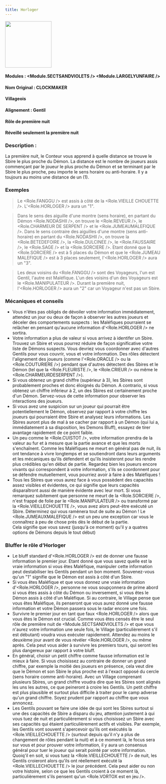 ```yaml
---
title: Horloger
---
```



<img src='/img/blood-on-the-clocktower/roles/horloger.png' height='150' />

#### Modules : <Module.SECTSANDVIOLETS /> <Module.LARGELYUNFAIRE />
#### Nom Original : CLOCKMAKER
#### Villageois
#### Alignement : Gentil 
#### Rôle de première nuit
#### Réveillé seulement la première nuit

### Description :

La première nuit, le Conteur vous apprend à quelle distance se trouve le Sbire le plus proche du Démon.
La distance est le nombre de joueurs assis commençant par le joueur le plus proche du Démon et se terminant par le Sbire le plus proche, peu importe le sens horaire ou anti-horaire. Il y a toujours au moins une distance de un (1).
 
### Exemples  
> Le <Role.FANGGU /> est assis à côté de la <Role.VIEILLE CHOUETTE />. L'<Role.HORLOGER /> aura un "1".  

> Dans le sens des aiguille d'une montre (sens horaire), en partant du Démon <Role.NODASHII />, on trouve le <Role.REVEUR />, le <Role.CHARMEUR DE SERPENT /> et le <Role.JUMEAUMALEFIQUE />.
Dans le sens contraire des aiguilles d'une montre (sens anti-horaire) en partant du <Role.NODASHII />, on trouve la <Role.BETEDEFOIRE />, la <Role.DULCINEE />, le <Role.FAUSSAIRE />, le <Role.SAGE /> et la <Role.SORCIERE />.
Etant donné que la <Role.SORCIERE /> est à 5 places du Démon et que le <Role.JUMEAU MALEFIQUE /> est à 3 places seulement, l'<Role.HORLOGER /> aura un "3".

> Les deux voisins du <Role.FANGGU /> sont des Voyageurs, l'un est Gentil, l'autre est Maléfique. L'un des voisins d'un des Voyageurs est le <Role.MANIPULATEUR />. Durant la première nuit, l'<Role.HORLOGER /> aura un "2" car un Voyageur n'est pas un Sbire.

### Mécaniques et conseils

- Vous n'êtes pas obligés de dévoiler votre information immédiatement, attendez un jour ou deux de façon à observer les autres joueurs et déceler des comportements suspects : les Maléfiques pourraient se relâcher en pensant qu'aucune information d'<Role.HORLOGER /> ne sortira.
- Votre information a plus de valeur si vous arrivez à identifer un Sbire. Trouvez un Sbire et vous pourrez réduire de façon significative votre liste de Démons suspects. Vous devriez vous coordonner avec d'autres Gentils pour vous couvrir, vous et votre information. Des rôles détectent l'alignement des joueurs (comme l'<Role.ORACLE /> ou la <Role.COUTURIERE />) pendant que d'autres détectent des Sbires et le Démon (tel que la <Role.FLEURISTE />, le <Role.CRIEUR /> ou même le <Role.CHARMEURDESERPENT />).
- Si vous obtenez un grand chiffre (supérieur à 3), les Sbires sont probablement proches et donc éloignés du Démon. A contrario, si vous obtenez un chiffre inférieur à 2, un des Sbires est certainement proche d'un Démon. Servez-vous de cette information pour observer les interactions des joueurs.
- Si vous avez une suspicion sur un joueur qui pourrait être potentiellement le Démon, observez par rapport à votre chiffre les joueurs qui pourraient être Sbire et analysez leurs informations. Les Sbires auront plus de mal à se cacher par rapport à un Démon (qui lui a, immédiatement à sa disposition, les Demons Bluff), essayez de tirer avantage rapidement de ce point faible.
- Un peu comme le <Role.CUISTOT />, votre information prendra de la valeur au fur et à mesure que la partie avance et que les morts s'enchaînent. Comme les Maléfiques ne meurt en général pas de nuit, ils ont tendance à vivre longtemps et se soutiendront dans leurs arguments et les mécaniques qu'ils défendent et qu'ils insisteront pour les rendre plus crédibles qu'en début de partie. Regardez bien les joueurs encore vivants qui correspondent à votre information, s'ils se coordonnent pour se défendre mutuellement, vous pourriez avoir à faire à des Maléfiques !           
- Tous les Sbires que vous aurez face à vous possèdent des capacités assez visibles et évidentes, ce qui signifie que leurs capacités disparaîtront aussi de manière évidente avec leur mort. Si vous remarquez subitement que personne ne meurt de la <Role.SORCIERE />, n'est frappé de folie par le <Role.MANIPULATEUR /> ou transformé par la <Role.VIEILLECHOUETTE />, vous avez alors peut-être exécuté un Sbire. Déterminez qui vous ramènera tout de suite au Démon ! 
Le <Role.JUMEAUXMALEFIQUE /> est un peu une exception car vous le connaîtrez à peu de chose près dès le début de la partie.           
Cela signifie que vous savez (jusqu'à ce moment) qu'il y a quatres options de Démons depuis le tout début)

### Bluffer le rôle d’Horloger

- Le bluff standard d'<Role.HORLOGER /> est de donner une fausse information le premier jour. Etant donné que vous savez quelle est la vraie information si vous êtes Maléfique, manipuler cette information peut destabiliser les Gentils pendant un bon moment. Souvenez-vous qu'un "1" signifie que le Démon est assis à côté d'un Sbire.
- Si vous êtes Maléfique et que vous donnez une vraie information d'<Role.HORLOGER />, personne ne vous soupçonnera de prime abord si vous êtes assis à côté du Démon ou inversement, si vous êtes le Démon assis à côté d'un Maléfique. Si au contraire, le Village pense que vous êtes Maléfique, ils penseront que vous aurez donné une fausse information et votre Démon passera sous le radar encore une fois.
- Survivre le premier jour en tant que faux <Role.HORLOGER /> alors que vous êtes le Démon est crucial. Comme vous êtes censés être le seul rôle de première nuit de <Module.SECTSANDVIOLETS /> et que vous n'aurez votre information une seule fois, le Village (particulièrement s'il est débutant) voudra vous exécuter rapidement. Attendez au moins le deuxième jour avant de vous révéler <Role.HORLOGER />, ou même après. Cela peut vous aider à survivre les premiers tours, qui seront les plus dangereux par rapport à votre bluff.
- En général, choisir un petit chiffre comme fausse information est le mieux à faire. Si vous choisissez au contraire de donner un grand chiffre, par exemple la moitié des joueurs en présence, cela veut dire que le Démon et son Sbire le plus proche est à l'exact opposé du cercle (sens horaire comme anti-horaire). Avec un Village comprenant plusieurs Sbires, un grand chiffre voudra dire que les Sbires sont alignés les uns les autres, ce que peineront à croire les Gentils. Un petit chiffre est plus plausible et surtout plus difficile à traiter pour le camp adverse qu'un grand chiffre. Soyez prudent par rapport au chiffre que vous annoncez.
- Les Gentils pouvant se faire une idée de qui sont les Sbires surtout si une des capacités de Sbire a disparu du jeu, attention justement à qui vous tuez de nuit et particulièrement si vous choisissez un Sbire avec ses capacités qui étaient particulièrement actifs et visibles. Par exemple, les Gentils vont souvent s'apercevoir qu'ils ont exécutés la <Role.VIEILLECHOUETTE /> (surtout depuis qu'il n'y a plus de changement de rôles pendant la nuit) et à ce moment là, le focus sera sur vous et pour prouver votre information, il y aura un consensus général pour tuer le joueur qui serait pointé par votre information.
Quoiq'il en soit, si vous tuez la <Role.VIEILLECHOUETTE /> de nuit, les Gentils croieront alors qu'ils ont réellement exécuté la <Role.VIEILLECHOUETTE /> le jour précédent. Cela peut aider ou non votre histoire, selon ce que les Gentils croient à ce moment là, particulièrement s'ils pensent qu'un <Role.VORTOX est en jeu />.
